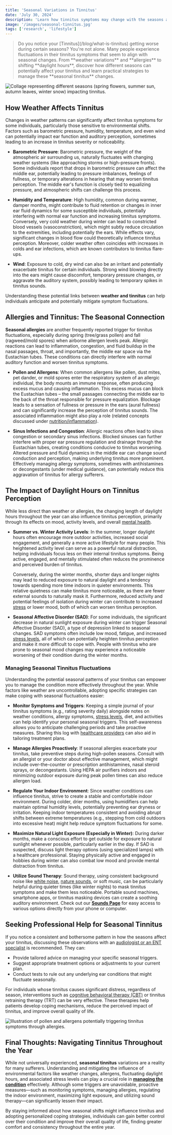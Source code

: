 ```yaml
---
title: 'Seasonal Variations in Tinnitus'
date: 'July 30, 2024'
description: 'Learn how tinnitus symptoms may change with the seasons and discover possible triggers that could affect your condition.'
image: '/images/seasonal-tinnitus.jpg'
tags: ['research', 'lifestyle']
---
```


<Blockquote>
  Do you notice your [Tinnitus](/blog/what-is-tinnitus) getting worse during
  certain seasons? You're not alone. Many people experience fluctuations in
  their tinnitus symptoms that seem to align with seasonal changes. From
  **weather variations** and **allergies** to shifting **daylight hours**,
  discover how different seasons can potentially affect your tinnitus and learn
  practical strategies to manage these **seasonal tinnitus** changes.
</Blockquote>

<Image
  src="/images/seasonal-tinnitus-2.jpg"
  alt="Collage representing different seasons (spring flowers, summer sun, autumn leaves, winter snow) impacting tinnitus."
/>

## **<Highlighter>How Weather Affects Tinnitus</Highlighter>**

Changes in weather patterns can significantly affect tinnitus symptoms for some individuals, particularly those sensitive to environmental shifts. Factors such as barometric pressure, humidity, temperature, and even wind can potentially impact ear function and auditory perception, sometimes leading to an increase in tinnitus severity or noticeability.

- **Barometric Pressure**: Barometric pressure, the weight of the atmospheric air surrounding us, naturally fluctuates with changing weather systems (like approaching storms or high-pressure fronts). Some individuals report that drops in barometric pressure can affect the middle ear, potentially leading to pressure imbalances, feelings of fullness, or temporary alterations in hearing that may worsen tinnitus perception. The middle ear's function is closely tied to equalizing pressure, and atmospheric shifts can challenge this process.

- **Humidity and Temperature**: High humidity, common during warmer, damper months, might contribute to fluid retention or changes in inner ear fluid dynamics for some susceptible individuals, potentially interfering with normal ear function and increasing tinnitus symptoms. Conversely, very cold weather during winter can lead to constricted blood vessels (vasoconstriction), which might subtly reduce circulation to the extremities, including potentially the ears. While effects vary, significant changes in blood flow could theoretically influence tinnitus perception. Moreover, colder weather often coincides with increases in colds and ear infections, which are known contributors to tinnitus flare-ups.

- **Wind**: Exposure to cold, dry wind can also be an irritant and potentially exacerbate tinnitus for certain individuals. Strong wind blowing directly into the ears might cause discomfort, temporary pressure changes, or aggravate the auditory system, possibly leading to temporary spikes in tinnitus sounds.

Understanding these potential links between **weather and tinnitus** can help individuals anticipate and potentially mitigate symptom fluctuations.

<AdComponent />

## **<Highlighter>Allergies and Tinnitus: The Seasonal Connection</Highlighter>**

**Seasonal allergies** are another frequently reported trigger for tinnitus fluctuations, especially during spring (tree/grass pollen) and fall (ragweed/mold spores) when airborne allergen levels peak. Allergic reactions can lead to inflammation, congestion, and fluid buildup in the nasal passages, throat, and importantly, the middle ear space via the Eustachian tubes. These conditions can directly interfere with normal auditory function and worsen tinnitus symptoms.

- **Pollen and Allergens**: When common allergens like pollen, dust mites, pet dander, or mold spores enter the respiratory system of an allergic individual, the body mounts an immune response, often producing excess mucus and causing inflammation. This excess mucus can block the Eustachian tubes – the small passages connecting the middle ear to the back of the throat responsible for pressure equalization. Blockage leads to a sensation of fullness or pressure in the ears (aural fullness) and can significantly increase the perception of tinnitus sounds. The associated inflammation might also play a role (related concepts discussed under [nutrition/inflammation](/blog/nutritional-approaches-for-managing-tinnitus)).

- **Sinus Infections and Congestion**: Allergic reactions often lead to sinus congestion or secondary sinus infections. Blocked sinuses can further interfere with proper ear pressure regulation and drainage through the Eustachian tubes, creating conditions conducive to tinnitus worsening. Altered pressure and fluid dynamics in the middle ear can change sound conduction and perception, making underlying tinnitus more prominent. Effectively managing allergy symptoms, sometimes with antihistamines or decongestants (under medical guidance), can potentially reduce this aggravation of tinnitus for allergy sufferers.

<AdComponent />

## **<Highlighter>The Impact of Daylight Hours on Tinnitus Perception</Highlighter>**

While less direct than weather or allergies, the changing length of daylight hours throughout the year can also influence tinnitus perception, primarily through its effects on mood, activity levels, and overall [mental health](/blog/tinnitus-impact-on-mental-health).

- **Summer vs. Winter Activity Levels**: In the summer, longer daylight hours often encourage more outdoor activities, increased social engagement, and generally a more active lifestyle for many people. This heightened activity level can serve as a powerful natural distraction, helping individuals focus less on their internal tinnitus symptoms. Being active, engaged, and mentally stimulated often reduces the prominence and perceived burden of tinnitus.

  Conversely, during the winter months, shorter days and longer nights may lead to reduced exposure to natural daylight and a tendency towards spending more time indoors in quieter environments. This relative quietness can make tinnitus more noticeable, as there are fewer external sounds to naturally mask it. Furthermore, reduced activity and potential feelings of isolation during winter can contribute to increased [stress](/blog/tinnitus-and-stress) or lower mood, both of which can worsen tinnitus perception.

- **Seasonal Affective Disorder (SAD)**: For some individuals, the significant decrease in natural sunlight exposure during winter can trigger Seasonal Affective Disorder (SAD), a type of depression linked to seasonal changes. SAD symptoms often include low mood, fatigue, and increased [stress levels](/blog/tinnitus-and-stress), all of which can potentially heighten tinnitus perception and make it more difficult to cope with. People with tinnitus who are prone to seasonal mood changes may experience a noticeable worsening of their condition during the winter months.

### **<Highlighter>Managing Seasonal Tinnitus Fluctuations</Highlighter>**

Understanding the potential seasonal patterns of your tinnitus can empower you to manage the condition more effectively throughout the year. While factors like weather are uncontrollable, adopting specific strategies can make coping with seasonal fluctuations easier:

- **Monitor Symptoms and Triggers**: Keeping a simple journal of your tinnitus symptoms (e.g., rating severity daily) alongside notes on weather conditions, allergy symptoms, [stress levels](/blog/tinnitus-and-stress), diet, and activities can help identify your personal seasonal triggers. This self-awareness allows you to anticipate challenging periods and take proactive measures. Sharing this log with [healthcare providers](/blog/how-audiologists-diagnose-and-treat-tinnitus) can also aid in tailoring treatment plans.

- **Manage Allergies Proactively**: If seasonal allergies exacerbate your tinnitus, take preventive steps during high-pollen seasons. Consult with an allergist or your doctor about effective management, which might include over-the-counter or prescription antihistamines, nasal steroid sprays, or decongestants. Using HEPA air purifiers indoors and minimizing outdoor exposure during peak pollen times can also reduce allergen load.

- **Regulate Your Indoor Environment**: Since weather conditions can influence tinnitus, strive to create a stable and comfortable indoor environment. During colder, drier months, using humidifiers can help maintain optimal humidity levels, potentially preventing ear dryness or irritation. Keeping indoor temperatures consistent and avoiding abrupt shifts between extreme temperatures (e.g., stepping from cold outdoors into excessive heat) might help reduce symptom fluctuations for some.

- **Maximize Natural Light Exposure (Especially in Winter)**: During darker months, make a conscious effort to get outside for exposure to natural sunlight whenever possible, particularly earlier in the day. If SAD is suspected, discuss light therapy options (using specialized lamps) with a healthcare professional. Staying physically active and engaged in hobbies during winter can also combat low mood and provide mental distraction from tinnitus.

- **Utilize Sound Therapy**: Sound therapy, using consistent background noise like [white noise](/zen/white-noise), [nature sounds](/zen/nature-sounds), or soft music, can be particularly helpful during quieter times (like winter nights) to mask tinnitus symptoms and make them less noticeable. Portable sound machines, smartphone apps, or tinnitus masking devices can create a soothing auditory environment. Check out our **[Sounds Page](/zen)** for easy access to various options directly from your phone or computer.

<AdComponent />

## **<Highlighter>Seeking Professional Help for Seasonal Tinnitus</Highlighter>**

If you notice a consistent and bothersome pattern in how the seasons affect your tinnitus, discussing these observations with an [audiologist or an ENT specialist](/blog/how-audiologists-diagnose-and-treat-tinnitus) is recommended. They can:

- Provide tailored advice on managing your specific seasonal triggers.
- Suggest appropriate treatment options or adjustments to your current plan.
- Conduct tests to rule out any underlying ear conditions that might fluctuate seasonally.

For individuals whose tinnitus causes significant distress, regardless of season, interventions such as [cognitive behavioral therapy (CBT)](/blog/cognitive-behavioral-therapy-and-tinnitus) or tinnitus retraining therapy (TRT) can be very effective. These therapies help patients develop coping mechanisms, reduce the perceived impact of tinnitus, and improve overall quality of life.

<Image
  src="/images/seasonal-tinnitus.jpg"
  alt="Illustration of pollen and allergens potentially triggering tinnitus symptoms through allergies."
/>

## **<Highlighter>Final Thoughts: Navigating Tinnitus Throughout the Year</Highlighter>**

While not universally experienced, **seasonal tinnitus** variations are a reality for many sufferers. Understanding and mitigating the influence of environmental factors like weather changes, allergens, fluctuating daylight hours, and associated stress levels can play a crucial role in **[managing the condition](/blog/managing-tinnitus)** effectively. Although some triggers are unavoidable, proactive measures—such as monitoring symptoms, managing allergies, regulating the indoor environment, maximizing light exposure, and utilizing sound therapy—can significantly lessen their impact.

By staying informed about how seasonal shifts might influence tinnitus and adopting personalized coping strategies, individuals can gain better control over their condition and improve their overall quality of life, finding greater comfort and consistency throughout the entire year.
